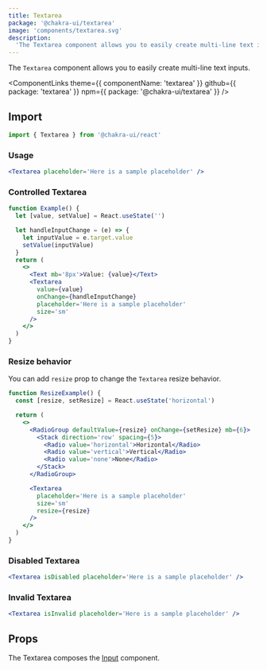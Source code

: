 ```yaml
---
title: Textarea
package: '@chakra-ui/textarea'
image: 'components/textarea.svg'
description:
  'The Textarea component allows you to easily create multi-line text inputs'
---
```


The `Textarea` component allows you to easily create multi-line text inputs.

<ComponentLinks
  theme={{ componentName: 'textarea' }}
  github={{ package: 'textarea' }}
  npm={{ package: '@chakra-ui/textarea' }}
/>

<carbon-ad></carbon-ad>

## Import

```js
import { Textarea } from '@chakra-ui/react'
```

### Usage

```jsx
<Textarea placeholder='Here is a sample placeholder' />
```

### Controlled Textarea

```jsx
function Example() {
  let [value, setValue] = React.useState('')

  let handleInputChange = (e) => {
    let inputValue = e.target.value
    setValue(inputValue)
  }
  return (
    <>
      <Text mb='8px'>Value: {value}</Text>
      <Textarea
        value={value}
        onChange={handleInputChange}
        placeholder='Here is a sample placeholder'
        size='sm'
      />
    </>
  )
}
```

### Resize behavior

You can add `resize` prop to change the `Textarea` resize behavior.

```jsx
function ResizeExample() {
  const [resize, setResize] = React.useState('horizontal')

  return (
    <>
      <RadioGroup defaultValue={resize} onChange={setResize} mb={6}>
        <Stack direction='row' spacing={5}>
          <Radio value='horizontal'>Horizontal</Radio>
          <Radio value='vertical'>Vertical</Radio>
          <Radio value='none'>None</Radio>
        </Stack>
      </RadioGroup>

      <Textarea
        placeholder='Here is a sample placeholder'
        size='sm'
        resize={resize}
      />
    </>
  )
}
```

### Disabled Textarea

```jsx
<Textarea isDisabled placeholder='Here is a sample placeholder' />
```

### Invalid Textarea

```jsx
<Textarea isInvalid placeholder='Here is a sample placeholder' />
```

## Props

The Textarea composes the [Input](/docs/components/form/input) component.

<PropsTable of='Textarea' />
